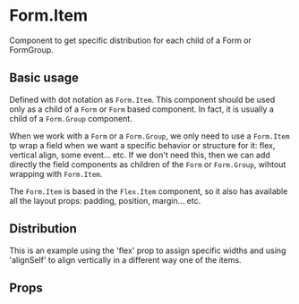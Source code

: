 

<Meta title="Components/Form/Form/Components/FormItem/Overview" />

# Form.Item

Component to get specific distribution for each child of a Form or FormGroup.

## Basic usage

Defined with dot notation as `Form.Item`. This component should be used only as a
child of a `Form` or `Form` based component. In fact, it is usually a child of a `Form.Group` component.

When we work with a `Form` or a `Form.Group`, we only need to use a `Form.Item` tp wrap a field when we want a
specific behavior or structure for it: flex, vertical align, some event... etc. If we don't need this, then we can
add directly the field components as children of the `Form` or `Form.Group`, wihtout wrapping with `Form.Item`.

The `Form.Item` is based in the `Flex.Item` component, so it also has available all the layout props: padding, position,
margin... etc.

<Canvas of={Stories.Playground} />

## Distribution

This is an example using the 'flex' prop to assign specific widths and using 'alignSelf' to align vertically
in a different way one of the items.

<Canvas of={Stories.Distribution} />

## Props

<ArgTypes of={Stories} />
